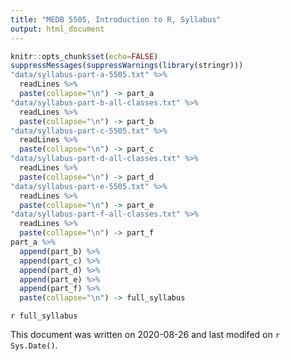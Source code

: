 ```yaml
---
title: "MEDB 5505, Introduction to R, Syllabus"
output: html_document
---
```


```r
knitr::opts_chunk$set(echo=FALSE)
suppressMessages(suppressWarnings(library(stringr)))
"data/syllabus-part-a-5505.txt" %>%
  readLines %>%
  paste(collapse="\n") -> part_a
"data/syllabus-part-b-all-classes.txt" %>%
  readLines %>%
  paste(collapse="\n") -> part_b
"data/syllabus-part-c-5505.txt" %>%
  readLines %>%
  paste(collapse="\n") -> part_c
"data/syllabus-part-d-all-classes.txt" %>%
  readLines %>%
  paste(collapse="\n") -> part_d
"data/syllabus-part-e-5505.txt" %>%
  readLines %>%
  paste(collapse="\n") -> part_e
"data/syllabus-part-f-all-classes.txt" %>%
  readLines %>%
  paste(collapse="\n") -> part_f
part_a %>%
  append(part_b) %>%
  append(part_c) %>%
  append(part_d) %>%
  append(part_e) %>%
  append(part_f) %>%
  paste(collapse="\n") -> full_syllabus
```

`r full_syllabus`

This document was written on 2020-08-26 and last modifed on `r Sys.Date()`.